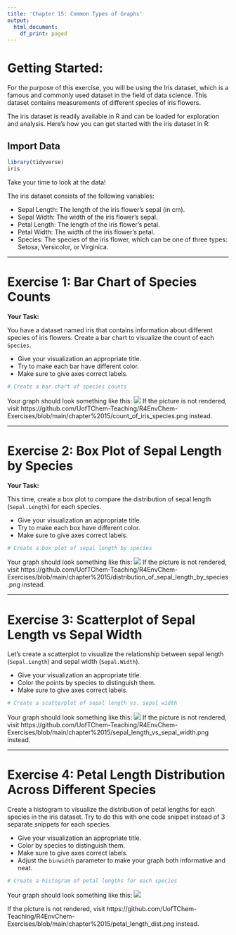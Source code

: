 ```yaml
---
title: 'Chapter 15: Common Types of Graphs'
output:
  html_document:
    df_print: paged
---
```


# Getting Started:

For the purpose of this exercise, you will be using the Iris dataset, which is a famous and commonly used dataset in the field of data science. This dataset contains measurements of different species of iris flowers. 

The iris dataset is readily available in R and can be loaded for exploration and analysis. Here's how you can get started with the iris dataset in R:

## Import Data

```r
library(tidyverse)
iris
```

Take your time to look at the data!

The iris dataset consists of the following variables:

-   Sepal Length: The length of the iris flower's sepal (in cm).
-   Sepal Width: The width of the iris flower's sepal.
-   Petal Length: The length of the iris flower's petal.
-   Petal Width: The width of the iris flower's petal.
-   Species: The species of the iris flower, which can be one of three types: Setosa, Versicolor, or Virginica.


------------------------------------------------------------------------

# Exercise 1: Bar Chart of Species Counts

**Your Task:**

You have a dataset named iris that contains information about different species of iris flowers. Create a bar chart to visualize the count of each `Species`. 

-   Give your visualization an appropriate title.
-   Try to make each bar have different color.
-   Make sure to give axes correct labels.

```r
# Create a bar chart of species counts

```


Your graph should look something like this:
![](count_of_iris_species.png)
If the picture is not rendered, visit https://github.com/UofTChem-Teaching/R4EnvChem-Exercises/blob/main/chapter%2015/count_of_iris_species.png instead.

------------------------------------------------------------------------

# Exercise 2: Box Plot of Sepal Length by Species

**Your Task:**

This time, create a box plot to compare the distribution of sepal length (`Sepal.Length`) for each species.

-   Give your visualization an appropriate title.
-   Try to make each box have different color.
-   Make sure to give axes correct labels.

```r
# Create a box plot of sepal length by species

```


Your graph should look something like this:
![](distribution_of_sepal_length_by_species.png)
If the picture is not rendered, visit https://github.com/UofTChem-Teaching/R4EnvChem-Exercises/blob/main/chapter%2015/distribution_of_sepal_length_by_species.png instead.


------------------------------------------------------------------------

# Exercise 3: Scatterplot of Sepal Length vs Sepal Width

Let's create a scatterplot to visualize the relationship between sepal length (`Sepal.Length`) and sepal width (`Sepal.Width`). 

-   Give your visualization an appropriate title.
-   Color the points by species to distinguish them.
-   Make sure to give axes correct labels.

```r
# Create a scatterplot of sepal length vs. sepal width

```

Your graph should look something like this:
![](sepal_length_vs_sepal_width.png)
If the picture is not rendered, visit https://github.com/UofTChem-Teaching/R4EnvChem-Exercises/blob/main/chapter%2015/sepal_length_vs_sepal_width.png instead.

------------------------------------------------------------------------

# Exercise 4: Petal Length Distribution Across Different Species

Create a histogram to visualize the distribution of petal lengths for each species in the iris dataset. 
Try to do this with one code snippet instead of 3 separate snippets for each species.

-   Give your visualization an appropriate title.
-   Color by species to distinguish them.
-   Make sure to give axes correct labels.
-   Adjust the `binwidth` parameter to make your graph both informative and neat.

```r
# Create a histogram of petal lengths for each species

```

Your graph should look something like this:
![](petal_length_dist.png)

If the picture is not rendered, visit https://github.com/UofTChem-Teaching/R4EnvChem-Exercises/blob/main/chapter%2015/petal_length_dist.png instead.

